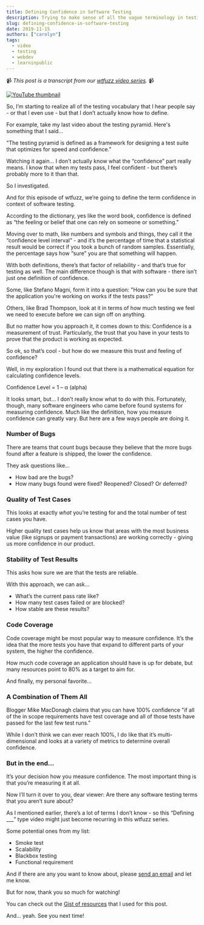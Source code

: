 ```yaml
---
title: Defining Confidence in Software Testing
description: Trying to make sense of all the vague terminology in testing land, starting with confidence.
slug: defining-confidence-in-software-testing
date: 2019-11-15
authors: ["carolyn"]
tags:
  - video
  - testing
  - webdev
  - learninpublic
---
```


📹 _This post is a transcript from our [wtfuzz video series](https://www.youtube.com/watch?v=JC2mbve347c&list=PLRkRCk0XEUGhs2sRL6Ri2a1r5eApbLQLr)._ 📹

[![YouTube thumbnail](https://img.youtube.com/vi/ulUUvBPn4nY/0.jpg)](https://www.youtube.com/watch?v=ulUUvBPn4nY)

So, I’m starting to realize all of the testing vocabulary that I hear people say - or that I even use - but that I don’t actually know how to define.

For example, take my last video about the testing pyramid. Here's something that I said...

"The testing pyramid is defined as a framework for designing a test suite that optimizes for speed and confidence."

Watching it again… I don’t actually know what the “confidence” part really means. I know that when my tests pass, I feel confident - but there’s probably more to it than that.

So I investigated.

And for this episode of wtfuzz, we’re going to define the term confidence in context of software testing.

According to the dictionary, yes like the word book, confidence is defined as “the feeling or belief that one can rely on someone or something.”

Moving over to math, like numbers and symbols and things, they call it the “confidence level interval” - and it’s the percentage of time that a statistical result would be correct if you took a bunch of random samples. Essentially, the percentage says how “sure” you are that something will happen.

With both definitions, there’s that factor of reliability - and that’s true for testing as well. The main difference though is that with software - there isn’t just one definition of confidence.

Some, like Stefano Magni, form it into a question: "How can you be sure that the application you're working on works if the tests pass?"

Others, like Brad Thompson, look at it in terms of how much testing we feel we need to execute before we can sign off on anything.

But no matter how you approach it, it comes down to this: Confidence is a measurement of trust. Particularly, the trust that you have in your tests to prove that the product is working as expected.

So ok, so that’s cool - but how do we measure this trust and feeling of confidence?

Well, in my exploration I found out that there is a mathematical equation for calculating confidence levels.

Confidence Level = 1 – α (alpha)

It looks smart, but… I don’t really know what to do with this. Fortunately, though, many software engineers who came before found systems for measuring confidence. Much like the definition, how you measure confidence can greatly vary. But here are a few ways people are doing it.

### Number of Bugs

There are teams that count bugs because they believe that the more bugs found after a feature is shipped, the lower the confidence.

They ask questions like…

- How bad are the bugs?
- How many bugs found were fixed? Reopened? Closed? Or deferred?

### Quality of Test Cases

This looks at exactly _what_ you’re testing for and the total number of test cases you have.

Higher quality test cases help us know that areas with the most business value (like signups or payment transactions) are working correctly - giving us more confidence in our product.

### Stability of Test Results

This asks how sure we are that the tests are reliable.

With this approach, we can ask…

- What’s the current pass rate like?
- How many test cases failed or are blocked?
- How stable are these results?

### Code Coverage

Code coverage might be most popular way to measure confidence. It’s the idea that the more tests you have that expand to different parts of your system, the higher the confidence.

How much code coverage an application should have is up for debate, but many resources point to 80% as a target to aim for.

And finally, my personal favorite...

### A Combination of Them All

Blogger Mike MacDonagh claims that you can have 100% confidence "if all of the in scope requirements have test coverage and all of those tests have passed for the last few test runs."

While I don’t think we can ever reach 100%, I do like that it’s multi-dimensional and looks at a variety of metrics to determine overall confidence.

### But in the end...

It’s your decision how you measure confidence. The most important thing is that you’re measuring it at all.

Now I’ll turn it over to you, dear viewer: Are there any software testing terms that you aren’t sure about?

As I mentioned earlier, there’s a lot of terms I don’t know - so this “Defining \_\_\_” type video might just become recurring in this wtfuzz series.

Some potential ones from my list:

- Smoke test
- Scalability
- Blackbox testing
- Functional requirement

And if there are any you want to know about, please [send an email](mailto:contact@meeshkan.com) and let me know.

But for now, thank you so much for watching!

You can check out the [Gist of resources](https://gist.github.com/carolstran/9eed93d603146a0fcc1b999c049b1e3d) that I used for this post.

And… yeah. See you next time!
